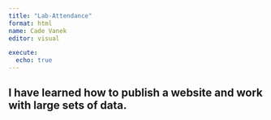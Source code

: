 ```yaml
---
title: "Lab-Attendance"
format: html
name: Cade Vanek
editor: visual

execute: 
  echo: true
---
```


## I have learned how to publish a website and work with large sets of data.